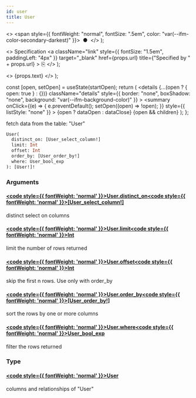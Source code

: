 ```yaml
---
id: user
title: User
---
```


<head>
  <meta content="noindex" name="robots" />
  <meta charset="utf-8" />
</head>

  <>
    <span style={{ fontWeight: "normal", fontSize: ".5em", color: "var(--ifm-color-secondary-darkest)" }}>
      &nbsp;●&nbsp;
    </span>
  </>
);

  <>
    Specification
    <a
      className="link"
      style={{ fontSize: "1.5em", paddingLeft: "4px" }}
      target="_blank"
      href={props.url}
      title={"Specified by " + props.url}
    >
      ⎘
    </a>
  </>
);

  <>
    <span className={props.class}>{props.text}</span>
  </>
);


  const [open, setOpen] = useState(startOpen);
  return (
    <details
      {...(open ? { open: true } : {})}
      className="details"
      style={{ border: "none", boxShadow: "none", background: "var(--ifm-background-color)" }}
    >
      <summary
        onClick={(e) => {
          e.preventDefault();
          setOpen((open) => !open);
        }}
        style={{ listStyle: "none" }}
      >
        {open ? dataOpen : dataClose}
      </summary>
      {open && children}
    </details>
  );
};

fetch data from the table: "User"

```graphql
User(
  distinct_on: [User_select_column!]
  limit: Int
  offset: Int
  order_by: [User_order_by!]
  where: User_bool_exp
): [User!]!
```

### Arguments

#### [<code style={{ fontWeight: 'normal' }}>User.<b>distinct_on</b></code>](#)<Bullet />[<code style={{ fontWeight: 'normal' }}><b>[User_select_column!]</b></code>](/docs/api/airdrops/graphql/envio/enums/user-select-column.mdx) <Badge class="badge badge--secondary " text="list"/> <Badge class="badge badge--secondary " text="enum"/>

distinct select on columns

#### [<code style={{ fontWeight: 'normal' }}>User.<b>limit</b></code>](#)<Bullet />[<code style={{ fontWeight: 'normal' }}><b>Int</b></code>](/docs/api/airdrops/graphql/envio/scalars/int.mdx) <Badge class="badge badge--secondary " text="scalar"/>

limit the number of rows returned

#### [<code style={{ fontWeight: 'normal' }}>User.<b>offset</b></code>](#)<Bullet />[<code style={{ fontWeight: 'normal' }}><b>Int</b></code>](/docs/api/airdrops/graphql/envio/scalars/int.mdx) <Badge class="badge badge--secondary " text="scalar"/>

skip the first n rows. Use only with order_by

#### [<code style={{ fontWeight: 'normal' }}>User.<b>order_by</b></code>](#)<Bullet />[<code style={{ fontWeight: 'normal' }}><b>[User_order_by!]</b></code>](/docs/api/airdrops/graphql/envio/inputs/user-order-by.mdx) <Badge class="badge badge--secondary " text="list"/> <Badge class="badge badge--secondary " text="input"/>

sort the rows by one or more columns

#### [<code style={{ fontWeight: 'normal' }}>User.<b>where</b></code>](#)<Bullet />[<code style={{ fontWeight: 'normal' }}><b>User_bool_exp</b></code>](/docs/api/airdrops/graphql/envio/inputs/user-bool-exp.mdx) <Badge class="badge badge--secondary " text="input"/>

filter the rows returned

### Type

#### [<code style={{ fontWeight: 'normal' }}><b>User</b></code>](/docs/api/airdrops/graphql/envio/objects/user.mdx) <Badge class="badge badge--secondary " text="object"/>

columns and relationships of "User"
